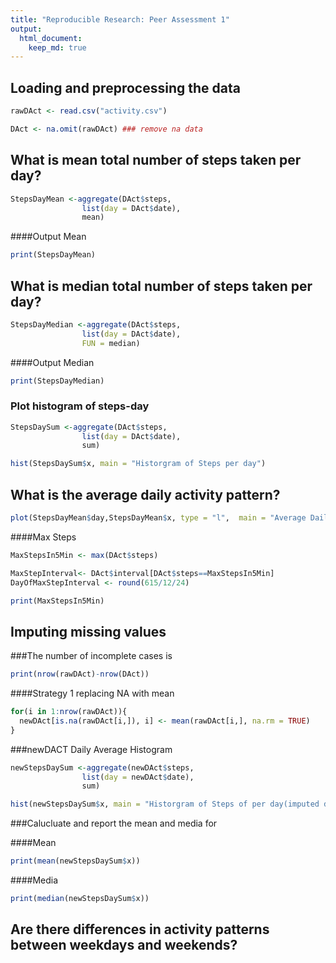 ```yaml
---
title: "Reproducible Research: Peer Assessment 1"
output: 
  html_document:
    keep_md: true
---
```



## Loading and preprocessing the data

```R
rawDAct <- read.csv("activity.csv")

DAct <- na.omit(rawDAct) ### remove na data
```

## What is mean total number of steps taken per day?
```r
StepsDayMean <-aggregate(DAct$steps, 
                list(day = DAct$date),
                mean)
```


####Output Mean
```r

print(StepsDayMean)
```



## What is median total number of steps taken per day?
```r
StepsDayMedian <-aggregate(DAct$steps, 
                list(day = DAct$date),
                FUN = median)
```


####Output Median
```r
print(StepsDayMedian)

```




### Plot histogram of steps-day

```r
StepsDaySum <-aggregate(DAct$steps, 
                list(day = DAct$date),
                sum)

hist(StepsDaySum$x, main = "Historgram of Steps per day")


```


## What is the average daily activity pattern?
```r

plot(StepsDayMean$day,StepsDayMean$x, type = "l",  main = "Average Daily Activity Pattern")

```


####Max Steps

```r
MaxStepsIn5Min <- max(DAct$steps)

MaxStepInterval<- DAct$interval[DAct$steps==MaxStepsIn5Min]
DayOfMaxStepInterval <- round(615/12/24)

print(MaxStepsIn5Min)


```



## Imputing missing values

###The number of incomplete cases is
```r
print(nrow(rawDAct)-nrow(DAct))

```

####Strategy 1 replacing NA with mean
```r

for(i in 1:nrow(rawDAct)){
  newDAct[is.na(rawDAct[i,]), i] <- mean(rawDAct[i,], na.rm = TRUE)
}
```
###newDACT Daily Average Histogram
```r


newStepsDaySum <-aggregate(newDAct$steps, 
                list(day = newDAct$date),
                sum)

hist(newStepsDaySum$x, main = "Historgram of Steps of per day(imputed data)")


```
###Calucluate and report the mean and media for 





####Mean
```r
print(mean(newStepsDaySum$x))

```

####Media

```r
print(median(newStepsDaySum$x))
```








## Are there differences in activity patterns between weekdays and weekends?
